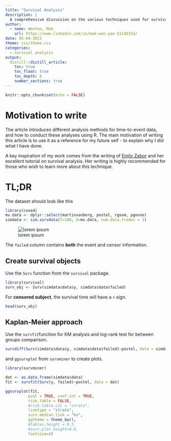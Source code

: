 ```yaml
---
title: "Survival Analysis"
description: |
  A comprehensive discussion on the various techniques used for survival analysis. 
author:
  - name: WenYao, Mak 
    url: https://www.linkedin.com/in/mak-wen-yao-51148154/
date: 05-04-2021
theme: css/theme.css
categories: 
  - survival analysis
output:
  distill::distill_article:
    toc: true
    toc_float: true
    toc_depth: 6
    number_sections: true
---
```



```r
knitr::opts_chunk$set(echo = FALSE)
```

# Motivation to write

The article introduces different analysis methods for time-to-event data, and how to conduct these analyses using R. The main motivation of writing this article is to use it as a reference for my future self - to explain why I did what I have done. 

A key inspiration of my work comes from the writing of [Emily Zabor](https://www.emilyzabor.com/tutorials/survival_analysis_in_r_tutorial.html) and her excellent tutorial on survival analysis. Her writing is highly recommended for those who wish to learn more about this technique. 

# TL;DR 
The dataset should look like this

```r
library(coxed)
mv.data <- dplyr::select(martinvanberg, postel, rgovm, pgovno)
simdata <- sim.survdata(T=100, X=mv.data, num.data.frames = 1)
```

![lorem ipsum](images/survival_dataset.png)

The `failed` column contains **both** the event and censor information. 

## Create survival objects 

Use the `Surv` function from the `survival` package. 

```r

library(survival)
surv_obj <- Surv(simdata$data$y, simdata$data$failed)

```

For **censored subject**, the survival time will have a `+` sign. 

```r
head(surv_obj)
```

## Kaplan-Meier approach 

Use the `survfit`function for KM analysis and log-rank test for between groups comparison.  

```r

survdiff(Surv(simdata$data$y, simdata$data$failed)~postel, data = simdata$data)

```

and `ggsurvplot` from `survminer` to create plots. 

```r

library(survminer)

dat <- as.data.frame(simdata$data)
fit <- survfit(Surv(y, failed)~postel, data = dat)

ggsurvplot(fit,
          pval = TRUE, conf.int = TRUE,
          risk.table = FALSE, 
          #risk.table.col = "strata", 
          linetype = "strata",
          surv.median.line = "hv",
          ggtheme = theme_bw(), 
          #tables.height = 0.3,
          #surv.plot.height=0.9, 
          fontsize=4)

```

